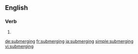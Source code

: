 ==English==

===Verb===
{{head|en}}

# {{present participle of|submerge|lang=en}}

[[de:submerging]]
[[fr:submerging]]
[[ja:submerging]]
[[simple:submerging]]
[[vi:submerging]]